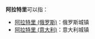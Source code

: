 {{disambig|Cat=四字地名消歧義}}
'''阿拉特里'''可以指：
*[[阿拉特里_(俄罗斯)|阿拉特里 (俄罗斯)]]：俄罗斯城镇
*[[阿拉特里_(意大利)|阿拉特里 (意大利)]]：意大利城镇